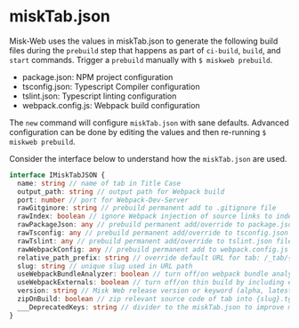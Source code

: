 # miskTab.json

Misk-Web uses the values in miskTab.json to generate the following build files during the `prebuild` step that happens as part of `ci-build`, `build`, and `start` commands. Trigger a `prebuild` manually with `$ miskweb prebuild`.

- package.json: NPM project configuration
- tsconfig.json: Typescript Compiler configuration
- tslint.json: Typescript linting configuration
- webpack.config.js: Webpack build configuration

The `new` command will configure `miskTab.json` with sane defaults. Advanced configuration can be done by editing the values and then re-running `$ miskweb prebuild`.

Consider the interface below to understand how the `miskTab.json` are used.

```ts
interface IMiskTabJSON {
  name: string // name of tab in Title Case
  output_path: string // output path for Webpack build
  port: number // port for Webpack-Dev-Server
  rawGitginore: string // prebuild permanent add to .gitignore file
  rawIndex: boolean // ignore Webpack injection of source links to index.html
  rawPackageJson: any // prebuild permanent add/override to package.json file
  rawTsconfig: any // prebuild permanent add/override to tsconfig.json file
  rawTslint: any // prebuild permanent add/override to tslint.json file
  rawWebpackConfig: any // prebuild permanent add to webpack.config.js file
  relative_path_prefix: string // override default URL for tab: /_tab/{slug}/
  slug: string // unique slug used in URL path
  useWebpackBundleAnalyzer: boolean // turn off/on webpack bundle analyzer reports
  useWebpackExternals: boolean // turn off/on thin build by including externals in Webpack build
  version: string // Misk Web release version or keyword (alpha, latest)
  zipOnBuild: boolean // zip relevant source code of tab into {slug}.tgz after each build
  ___DeprecatedKeys: string // divider to the miskTab.json to improve maintainability
}
```
